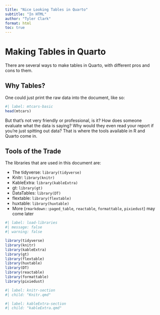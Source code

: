 ```yaml
---
title: "Nice Looking Tables in Quarto"
subtitle: "In HTML"
author: "Tyler Clark"
format: html
toc: true
---
```


# Making Tables in Quarto

There are several ways to make tables in Quarto, with 
  different pros and cons to them.
  
  
## Why Tables?

One could just print the raw data into the document, like so:

```r
#| label: mtcars-basic
head(mtcars)
```

But that's not very friendly or professional, is it? 
  How does someone evaluate what the data is saying?
  Why would they even read your report if you're just spitting out data? 
  That is where the tools available in R and Quarto come in. 


## Tools of the Trade

The libraries that are used in this document are:

- The tidyverse: `library(tidyverse)`
- Knitr: `library(knitr)`
- KableExtra: `library(kableExtra)`
- gt: `library(gt)`
- DataTables: `library(DT)`
- flextable: `library(flextable)`
- huxtable: `library(huxtable)`
- More (`rmarkdown::paged_table`, `reactable`, `formattable`, `pixiedust`) may come later

```r
#| label: load-libraries
#| message: false
#| warning: false

library(tidyverse)
library(knitr)
library(kableExtra)
library(gt)
library(flextable)
library(huxtable)
library(DT)
library(reactable)
library(formattable)
library(pixiedust)

```


```r
#| label: knitr-section
#| child: "Knitr.qmd"
```
  
```r
#| label: kableExtra-section
#| child: "kableExtra.qmd"
```


